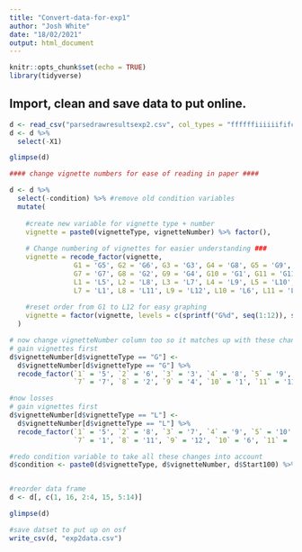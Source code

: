 ```yaml
---
title: "Convert-data-for-exp1"
author: "Josh White"
date: "18/02/2021"
output: html_document
---
```


```r
knitr::opts_chunk$set(echo = TRUE)
library(tidyverse)

```

## Import, clean and save data to put online. 

```r
d <- read_csv("parsedrawresultsexp2.csv", col_types = "ffffffiiiiiififc")
d <- d %>%
  select(-X1)

glimpse(d)

#### change vignette numbers for ease of reading in paper ####

d <- d %>%
  select(-condition) %>% #remove old condition variables
  mutate(
    
    #create new variable for vignette type + number
    vignette = paste0(vignetteType, vignetteNumber) %>% factor(), 
    
    # Change numbering of vignettes for easier understanding ###
    vignette = recode_factor(vignette,
                G1 = 'G5', G2 = 'G6', G3 = 'G3', G4 = 'G8', G5 = 'G9', G6 = 'G10',
                G7 = 'G7', G8 = 'G2', G9 = 'G4', G10 = 'G1', G11 = 'G11', G12 = 'G12',
                L1 = 'L5', L2 = 'L8', L3 = 'L7', L4 = 'L9', L5 = 'L10', L6 = 'L2',
                L7 = 'L1', L8 = 'L11', L9 = 'L12', L10 = 'L6', L11 = 'L4', L12 = 'L3'),
    
    #reset order from G1 to L12 for easy graphing
    vignette = factor(vignette, levels = c(sprintf("G%d", seq(1:12)), sprintf("L%d", seq(1:12))))
  )

# now change vignetteNumber column too so it matches up with these changes. 
# gain vignettes first 
d$vignetteNumber[d$vignetteType == "G"] <- 
  d$vignetteNumber[d$vignetteType == "G"] %>% 
  recode_factor(`1` = '5', `2` = '6', `3` = '3', `4` = '8', `5` = '9', `6` = '10',
                `7` = '7', `8` = '2', `9` = '4', `10` = '1', `11` = '11', `12` = '12')

#now losses
# gain vignettes first 
d$vignetteNumber[d$vignetteType == "L"] <- 
  d$vignetteNumber[d$vignetteType == "L"] %>% 
  recode_factor(`1` = '5', `2` = '8', `3` = '7', `4` = '9', `5` = '10', `6` = '2',
                `7` = '1', `8` = '11', `9` = '12', `10` = '6', `11` = '4', `12` = '3')

#redo condition variable to take all these changes into account
d$condition <- paste0(d$vignetteType, d$vignetteNumber, d$Start100) %>% factor()


#reorder data frame
d <- d[, c(1, 16, 2:4, 15, 5:14)]

glimpse(d)

#save datset to put up on osf
write_csv(d, "exp2data.csv")

```
